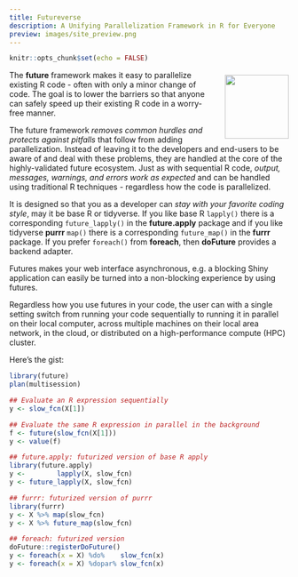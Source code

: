 ```yaml
---
title: Futureverse
description: A Unifying Parallelization Framework in R for Everyone
preview: images/site_preview.png
---
```


```r
knitr::opts_chunk$set(echo = FALSE)
```

<div>
<img src="images/future.20200115.300dpi.png" style="width: 15ex; padding-left: 2ex; padding-top: 1ex; padding-bottom: 1ex; float: right;"/> 

The **future** framework makes it easy to parallelize existing R code - often with only a minor change of code.  The goal is to lower the barriers so that anyone can safely speed up their existing R code in a worry-free manner.

The future framework _removes common hurdles and protects against pitfalls_ that follow from adding parallelization.  Instead of leaving it to the developers and end-users to be aware of and deal with these problems, they are handled at the core of the highly-validated future ecosystem.
Just as with sequential R code, _output, messages, warnings, and errors work as expected_ and can be handled using traditional R techniques - regardless how the code is parallelized.

It is designed so that you as a developer can _stay with your favorite coding style_, may it be base R or tidyverse.  If you like base R `lapply()` there is a corresponding `future_lapply()` in the **future.apply** package and if you like tidyverse **purrr** `map()` there is a corresponding `future_map()` in the **furrr** package.  If you prefer `foreach()` from **foreach**, then **doFuture** provides a backend adapter.

Futures makes your web interface asynchronous, e.g. a blocking Shiny application can easily be turned into a non-blocking experience by using futures.

Regardless how you use futures in your code, the user can with a single setting switch from running your code sequentially to running it in parallel on their local computer, across multiple machines on their local area network, in the cloud, or distributed on a high-performance compute (HPC) cluster.
</div>

Here's the gist:

```r
library(future)
plan(multisession)

## Evaluate an R expression sequentially
y <- slow_fcn(X[1])

## Evaluate the same R expression in parallel in the background
f <- future(slow_fcn(X[1]))
y <- value(f)

## future.apply: futurized version of base R apply
library(future.apply)
y <-        lapply(X, slow_fcn)
y <- future_lapply(X, slow_fcn)

## furrr: futurized version of purrr
library(furrr)
y <- X %>% map(slow_fcn)
y <- X %>% future_map(slow_fcn)

## foreach: futurized version
doFuture::registerDoFuture()
y <- foreach(x = X) %do%    slow_fcn(x)
y <- foreach(x = X) %dopar% slow_fcn(x)
```

<!--
<style>
  d-title {
      background-image: url(images/future.20200115.300dpi.png);
      background-repeat: no-repeat;
      background-origin: content-box;
      background-position: calc(100% - 4ex);
      background-size: 15ex;
      min-height: 15ex;
  }
</style>
-->